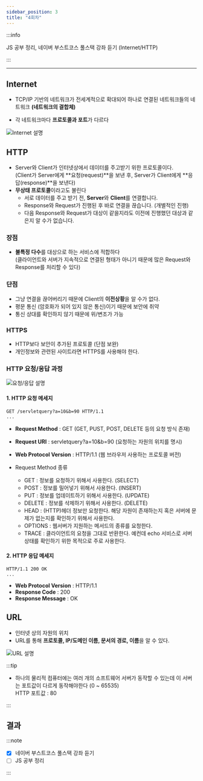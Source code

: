 ```yaml
---
sidebar_position: 3
title: "4회차"
---
```


:::info

JS 공부 정리, 네이버 부스트코스 풀스택 강좌 듣기 (Internet/HTTP)

:::

---

## Internet

- TCP/IP 기반의 네트워크가 전세계적으로 확대되어 하나로 연결된 네트워크들의 네트워크
  **(네트워크의 결합체)**

- 각 네트워크마다 **프로토콜과 포트**가 다르다

![Internet 설명](./4회차/1.png)

## HTTP

- Server와 Client가 인터넷상에서 데이터를 주고받기 위한 프로토콜이다.  
  (Client가 Server에게 **요청(request)**을 보낸 후, Server가 Client에게 **응답(response)**을 보낸다)
- **무상태 프로토콜**이라고도 불린다
  - 서로 데이터를 주고 받기 전, **Server**와 **Client**를 연결합니다.
  - Response와 Request가 진행된 후 바로 연결을 끊습니다. (개별적인 진행)
  - 다음 Response와 Request가 대상이 같을지라도 이전에 진행했던 대상과 같은지 알 수가 없습니다.

### 장점

- **불특정 다수**를 대상으로 하는 서비스에 적합하다  
  (클라이언트와 서버가 지속적으로 연결된 형태가 아니기 때문에 많은 Request와 Response를 처리할 수 있다)

### 단점

- 그냥 연결을 끊어버리기 때문에 Client의 **이전상황**을 알 수가 없다.
- 평문 통신 (암호화가 되어 있지 않은 통신)이기 때문에 보안에 취약
- 통신 상대를 확인하지 않기 때문에 위/변조가 가능

### HTTPS

- HTTP보다 보안이 추가된 프로토콜 (단점 보완)
- 개인정보와 관련된 사이트라면 HTTPS를 사용해야 한다.

### HTTP 요청/응답 과정

![요청/응답 설명](./4회차/3.png)

#### 1. HTTP 요청 메세지

```http
GET /servletquery?a=10&b=90 HTTP/1.1
...
```

- **Request Method** : GET (GET, PUST, POST, DELETE 등의 요청 방식 존재)
- **Request URI** : servletquery?a=10&b=90 (요청하는 자원의 위치를 명시)
- **Web Protocol Version** : HTTP/1.1 (웹 브라우저 사용하는 프로토콜 버전)

- Request Method 종류
  - GET : 정보를 요청하기 위해서 사용한다. (SELECT)
  - POST : 정보를 밀어넣기 위해서 사용한다. (INSERT)
  - PUT : 정보를 업데이트하기 위해서 사용한다. (UPDATE)
  - DELETE : 정보를 삭제하기 위해서 사용한다. (DELETE)
  - HEAD : (HTTP)헤더 정보만 요청한다. 해당 자원이 존재하는지 혹은 서버에 문제가 없는지를 확인하기 위해서 사용한다.
  - OPTIONS : 웹서버가 지원하는 메서드의 종류를 요청한다.
  - TRACE : 클라이언트의 요청을 그대로 반환한다. 예컨데 echo 서비스로 서버 상태를 확인하기 위한 목적으로 주로 사용한다.

#### 2. HTTP 응답 메세지

```http
HTTP/1.1 200 OK
...
```

- **Web Protocol Version** : HTTP/1.1
- **Response Code** : 200
- **Response Message** : OK

## URL

- 인터넷 상의 자원의 위치
- URL를 통해 **프로토콜, IP/도메인 이름, 문서의 경로, 이름**을 알 수 있다.

![URL 설명](./4회차/2.png)

:::tip

- 하나의 물리적 컴퓨터에는 여러 개의 소프트웨어 서버가 동작할 수 있는데
  이 서버는 포트값이 다르게 동작해야한다 (0 ~ 65535)  
  HTTP 포트값 : 80

:::

## 결과

:::note

- [x] 네이버 부스트코스 풀스택 강좌 듣기
- [ ] JS 공부 정리

:::
